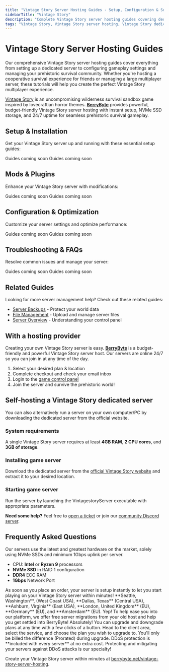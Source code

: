 ```yaml
---
title: "Vintage Story Server Hosting Guides - Setup, Configuration & Survival Management"
sidebarTitle: "Vintage Story"
description: "Complete Vintage Story server hosting guides covering dedicated server setup, configuration settings, mod management, and troubleshooting for the prehistoric survival game."
tags: "Vintage Story, Vintage Story server hosting, Vintage Story dedicated server, Vintage Story multiplayer, prehistoric survival"
---
```


# Vintage Story Server Hosting Guides

Our comprehensive Vintage Story server hosting guides cover everything from setting up a dedicated server to configuring gameplay settings and managing your prehistoric survival community. Whether you're hosting a cooperative survival experience for friends or managing a large multiplayer server, these tutorials will help you create the perfect Vintage Story multiplayer experience.

[Vintage Story](https://store.steampowered.com/app/691730/Vintage_Story/) is an uncompromising wilderness survival sandbox game inspired by lovecraftian horror themes. **[BerryByte](https://berrybyte.net/vintage-story-server-hosting)** provides powerful, budget-friendly Vintage Story server hosting with instant setup, NVMe SSD storage, and 24/7 uptime for seamless prehistoric survival gameplay.

## Setup & Installation

Get your Vintage Story server up and running with these essential setup guides:

<CardGroup cols={2}>
  <Card title="Server Setup" href="#" icon="server">
    Guides coming soon
  </Card>
  <Card title="Join Your Server" href="#" icon="users">
    Guides coming soon
  </Card>
</CardGroup>

## Mods & Plugins

Enhance your Vintage Story server with modifications:

<CardGroup cols={2}>
  <Card title="Installing Mods" href="#" icon="puzzle-piece">
    Guides coming soon
  </Card>
  <Card title="Popular Survival Mods" href="#" icon="campfire">
    Guides coming soon
  </Card>
</CardGroup>

## Configuration & Optimization

Customize your server settings and optimize performance:

<CardGroup cols={2}>
  <Card title="Server Configuration" href="#" icon="settings">
    Guides coming soon
  </Card>
  <Card title="Performance Optimization" href="#" icon="gauge">
    Guides coming soon
  </Card>
</CardGroup>

## Troubleshooting & FAQs

Resolve common issues and manage your server:

<CardGroup cols={2}>
  <Card title="Admin Commands" href="#" icon="terminal">
    Guides coming soon
  </Card>
  <Card title="Common Server Issues" href="#" icon="wrench">
    Guides coming soon
  </Card>
</CardGroup>

## Related Guides

Looking for more server management help? Check out these related guides:

- [Server Backups](/panel/backups) - Protect your world data
- [File Management](/panel/importing-files) - Upload and manage server files
- [Server Overview](/panel/overview) - Understanding your control panel

## With a hosting provider
Creating your own Vintage Story server is easy. **[BerryByte](https://berrybyte.net/vintage-story-server-hosting)** is a budget-friendly and powerful Vintage Story server host. Our servers are online 24/7 so you can join in at any time of the day.

1. Select your desired plan & location
2. Complete checkout and check your email inbox
3. Login to the [game control panel](https://game.berrybyte.net)
4. Join the server and survive the prehistoric world!

## Self-hosting a Vintage Story dedicated server

You can also alternatively run a server on your own computer/PC by downloading the dedicated server from the official website.

### System requirements

A single Vintage Story server requires at least **4GB RAM**, **2 CPU cores**, and **3GB of storage**.

### Installing game server

Download the dedicated server from the [official Vintage Story website](https://www.vintagestory.at/download/) and extract it to your desired location.

### Starting game server

Run the server by launching the VintagestoryServer executable with appropriate parameters.

**Need some help?** Feel free to [open a ticket](https://berrybyte.net/support) or join our [community Discord server](https://berrybyte.net/discord).

## Frequently Asked Questions

<AccordionGroup>

<Accordion title="What are the specs on the servers?">
Our servers use the latest and greatest hardware on the market, solely using NVMe SSDs and minimum 1Gbps uplink per server.

- CPU: **Intel** or **Ryzen 9** processors
- **NVMe SSD** in RAID 1 configuration
- **DDR4** ECC RAM
- **1Gbps** Network Port
</Accordion>

<Accordion title="How long does setup take?">
As soon as you place an order, your server is setup instantly to let you start playing on your Vintage Story server within minutes!
</Accordion>

<Accordion title="What locations are the servers in?">
**Seattle, Washington**, (West Coast USA), **Dallas, Texas** (Central USA), **Ashburn, Virginia** (East USA), **London, United Kingdom** (EU), **Germany** (EU), and **Amsterdam** (EU).
</Accordion>

<Accordion title="Can I migrate my existing server to BerryByte?">
Yep! To help ease you into our platform, we offer free server migrations from your old host and help you get settled into BerryByte!
</Accordion>

<Accordion title="Can I upgrade/downgrade my server later on?">
Absolutely! You can upgrade and downgrade plans at any time with a few clicks of a button. Head to the client area, select the service, and choose the plan you wish to upgrade to. You'll only be billed the difference (Prorated) during upgrade.
</Accordion>

<Accordion title="Are the servers DDoS protected?">
DDoS protection is **included with every server** at no extra cost. Protecting and mitigating your servers against DDoS attacks is our specialty!
</Accordion>

</AccordionGroup>

Create your Vintage Story server within minutes at [berrybyte.net/vintage-story-server-hosting](https://berrybyte.net/vintage-story-server-hosting).